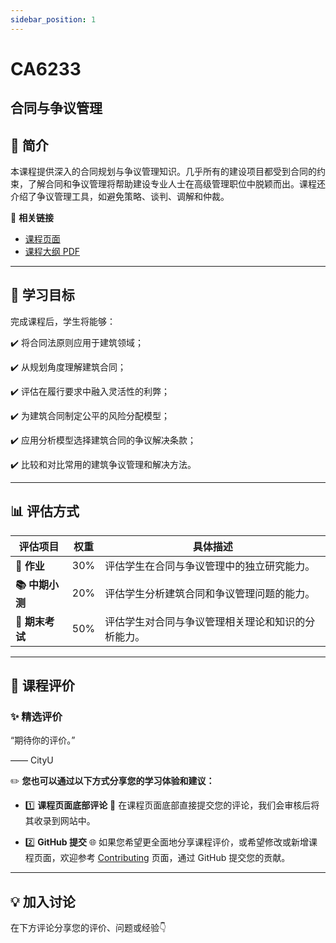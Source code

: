 ```yaml
---
sidebar_position: 1
---
```


# CA6233
## 合同与争议管理

## **📘 简介**
本课程提供深入的合同规划与争议管理知识。几乎所有的建设项目都受到合同的约束，了解合同和争议管理将帮助建设专业人士在高级管理职位中脱颖而出。课程还介绍了争议管理工具，如避免策略、谈判、调解和仲裁。

🔗 **相关链接**
- [课程页面](https://www.cityu.edu.hk/catalogue/pg/202425/course/CA6233.htm)
- [课程大纲 PDF](https://www.cityu.edu.hk/catalogue/pg/202425/course/CA6233.pdf)

---

## **🎯 学习目标**

完成课程后，学生将能够：

✔️ 将合同法原则应用于建筑领域；

✔️ 从规划角度理解建筑合同；

✔️ 评估在履行要求中融入灵活性的利弊；

✔️ 为建筑合同制定公平的风险分配模型；

✔️ 应用分析模型选择建筑合同的争议解决条款；

✔️ 比较和对比常用的建筑争议管理和解决方法。

---

## **📊 评估方式**

| **评估项目**          | **权重** | **具体描述**                                                                                       |
|----------------------|---------|---------------------------------------------------------------------------------------------------|
| **📝 作业**           | 30%     | 评估学生在合同与争议管理中的独立研究能力。                                                          |
| **📚 中期小测**       | 20%     | 评估学生分析建筑合同和争议管理问题的能力。                                                         |
| **📝 期末考试**       | 50%     | 评估学生对合同与争议管理相关理论和知识的分析能力。                                                 |

---

## **💬 课程评价**

### ✨ **精选评价**
<div className={commentStyles.commentBox}>
    <p className={commentStyles.commentText}>
        “期待你的评价。”
    </p>
    <p className={commentStyles.commentAuthor}>—— CityU</p>
</div>

✏️ **您也可以通过以下方式分享您的学习体验和建议：**

- 1️⃣ **课程页面底部评论**
💬 在课程页面底部直接提交您的评论，我们会审核后将其收录到网站中。

- 2️⃣ **GitHub 提交**
🌐 如果您希望更全面地分享课程评价，或希望修改或新增课程页面，欢迎参考 [Contributing](https://penjc.github.io/cityU-navigator/contributing) 页面，通过 GitHub 提交您的贡献。

---

## **💡 加入讨论**

在下方评论分享您的评价、问题或经验👇
<Utterances />